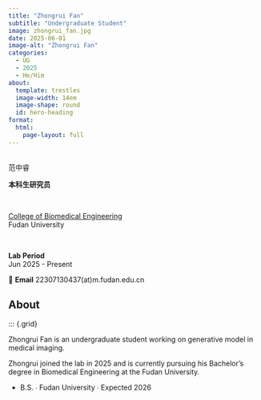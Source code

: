 ```yaml
---
title: "Zhongrui Fan"
subtitle: "Undergraduate Student"
image: zhongrui_fan.jpg
date: 2025-06-01
image-alt: "Zhongrui Fan"
categories:
  - UG
  - 2025
  - He/Him
about:
  template: trestles
  image-width: 14em
  image-shape: round
  id: hero-heading
format:
  html:
    page-layout: full
---
```


::: {#hero-heading}

&nbsp;
<div class="h1">范中睿</div>

**本科生研究员**  

&nbsp;

[College of Biomedical Engineering](https://bme-college.fudan.edu.cn/)  
Fudan University

&nbsp;

**Lab Period**  
Jun 2025 - Present

📧 **Email** 22307130437(at)m.fudan.edu.cn

:::

## About

::: {.grid}

::: {.g-col-6 #about-me-1}

Zhongrui Fan is an undergraduate student working on generative model in medical imaging.

:::

::: {.g-col-6 #about-me-2}

Zhongrui joined the lab in 2025 and is currently pursuing his Bachelor's degree in Biomedical Engineering at the Fudan University.

<ul class="fa-ul">
   <li><span class="fa-li"><i class="fa-solid fa-graduation-cap"></i></span>B.S. ∙ Fudan University ∙ Expected 2026</li>
</ul>

:::
